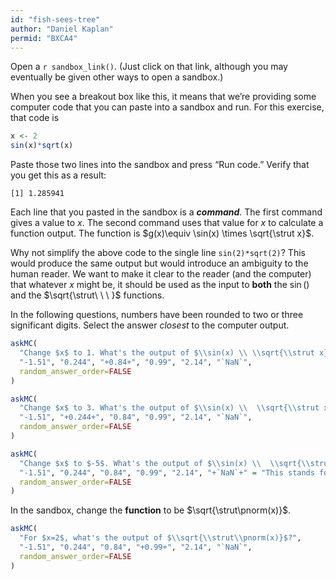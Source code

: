```yaml
---
id: "fish-sees-tree"
author: "Daniel Kaplan"
permid: "BXCA4"
---
```


Open a `r sandbox_link()`. (Just click on that link, although you may eventually be given other ways to open a sandbox.)

::: {.scaffolding}
When you see a breakout box like this, it means that we're providing some computer code that you can paste into a sandbox and run. For this exercise, that code is

```r
x <- 2
sin(x)*sqrt(x)
```

Paste those two lines into the sandbox and press "Run code." Verify that you get this as a result:

`[1] 1.285941`
:::

Each line that you pasted in the sandbox is a ***command***. The first command gives a value to $x$. The second command uses that value for $x$ to calculate a function output. The function is $g(x)\equiv \sin(x) \times \sqrt{\strut x}$. 

::: {.why}
Why not simplify the above code to the single line `sin(2)*sqrt(2)`? This would produce the same output but would introduce an ambiguity to the human reader. We want to make it clear to the reader (and the computer) that whatever $x$ might be, it should be used as the input to **both** the $\sin()$ and the $\sqrt{\strut\ \ \ }$ functions.
:::

In the following questions, numbers have been rounded to two or three significant digits. Select the answer *closest* to the computer output.


```r
askMC(
  "Change $x$ to 1. What's the output of $\\sin(x) \\ \\sqrt{\\strut x}$",
  "-1.51", "0.244", "+0.84+", "0.99", "2.14", "`NaN`",
  random_answer_order=FALSE
)
```

```r
askMC(
  "Change $x$ to 3. What's the output of $\\sin(x) \\  \\sqrt{\\strut x}$",
  "-1.51", "+0.244+", "0.84", "0.99", "2.14", "`NaN`",
  random_answer_order=FALSE
)
```

```r
askMC(
  "Change $x$ to $-5$. What's the output of $\\sin(x) \\  \\sqrt{\\strut x}$",
  "-1.51", "0.244", "0.84", "0.99", "2.14", "+`NaN`+" = "This stands for Not-a-Number, which is what you get when you calculate the square root of a negative input.",
  random_answer_order=FALSE
)
```

In the sandbox, change the **function** to be $\sqrt{\strut\pnorm(x)}$.

```r
askMC(
  "For $x=2$, what's the output of $\\sqrt{\\strut\\pnorm(x)}$?",
  "-1.51", "0.244", "0.84", "+0.99+", "2.14", "`NaN`",
  random_answer_order=FALSE
)
```
